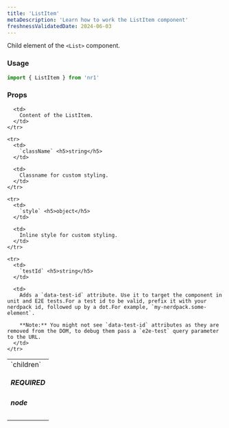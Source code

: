 ```yaml
---
title: 'ListItem'
metaDescription: 'Learn how to work the ListItem component'
freshnessValidatedDate: 2024-06-03
---
```


Child element of the `<List>` component.

### Usage

```js
import { ListItem } from 'nr1'
```

### Props

<table>
  <tbody>
    <tr>
      <td>
        `children` <h5>REQUIRED</h5> <h5>node</h5>
      </td>

      <td>
        Content of the ListItem.
      </td>
    </tr>

    <tr>
      <td>
        `className` <h5>string</h5>
      </td>

      <td>
        Classname for custom styling.
      </td>
    </tr>

    <tr>
      <td>
        `style` <h5>object</h5>
      </td>

      <td>
        Inline style for custom styling.
      </td>
    </tr>

    <tr>
      <td>
        `testId` <h5>string</h5>
      </td>

      <td>
        Adds a `data-test-id` attribute. Use it to target the component in unit and E2E tests.For a test id to be valid, prefix it with your nerdpack id, followed up by a dot.For example, `my-nerdpack.some-element`.

        **Note:** You might not see `data-test-id` attributes as they are removed from the DOM, to debug them pass a `e2e-test` query parameter to the URL.
      </td>
    </tr>
  </tbody>
</table>
